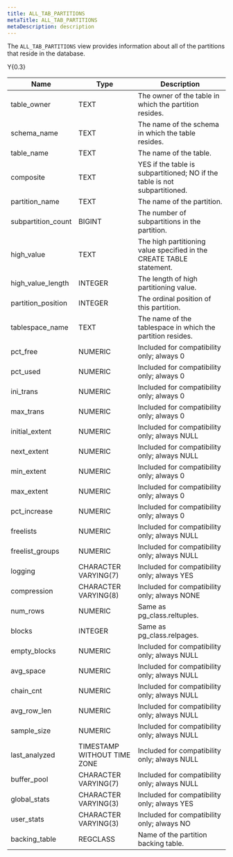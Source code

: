 ```yaml
---
title: ALL_TAB_PARTITIONS
metaTitle: ALL_TAB_PARTITIONS
metaDescription: description
---
```


The `ALL_TAB_PARTITIONS` view provides information about all of the
partitions that reside in the database.

<div class="tabularcolumns">

Y{0.3}

</div>

| Name                | Type                        | Description                                                                |
| ------------------- | --------------------------- | -------------------------------------------------------------------------- |
| table_owner        | TEXT                        | The owner of the table in which the partition resides.                     |
| schema_name        | TEXT                        | The name of the schema in which the table resides.                         |
| table_name         | TEXT                        | The name of the table.                                                     |
| composite           | TEXT                        | YES if the table is subpartitioned; NO if the table is not subpartitioned. |
| partition_name     | TEXT                        | The name of the partition.                                                 |
| subpartition_count | BIGINT                      | The number of subpartitions in the partition.                              |
| high_value         | TEXT                        | The high partitioning value specified in the CREATE TABLE statement.       |
| high_value_length | INTEGER                     | The length of high partitioning value.                                     |
| partition_position | INTEGER                     | The ordinal position of this partition.                                    |
| tablespace_name    | TEXT                        | The name of the tablespace in which the partition resides.                 |
| pct_free           | NUMERIC                     | Included for compatibility only; always 0                                  |
| pct_used           | NUMERIC                     | Included for compatibility only; always 0                                  |
| ini_trans          | NUMERIC                     | Included for compatibility only; always 0                                  |
| max_trans          | NUMERIC                     | Included for compatibility only; always 0                                  |
| initial_extent     | NUMERIC                     | Included for compatibility only; always NULL                               |
| next_extent        | NUMERIC                     | Included for compatibility only; always NULL                               |
| min_extent         | NUMERIC                     | Included for compatibility only; always 0                                  |
| max_extent         | NUMERIC                     | Included for compatibility only; always 0                                  |
| pct_increase       | NUMERIC                     | Included for compatibility only; always 0                                  |
| freelists           | NUMERIC                     | Included for compatibility only; always NULL                               |
| freelist_groups    | NUMERIC                     | Included for compatibility only; always NULL                               |
| logging             | CHARACTER VARYING(7)        | Included for compatibility only; always YES                                |
| compression         | CHARACTER VARYING(8)        | Included for compatibility only; always NONE                               |
| num_rows           | NUMERIC                     | Same as pg_class.reltuples.                                               |
| blocks              | INTEGER                     | Same as pg_class.relpages.                                                |
| empty_blocks       | NUMERIC                     | Included for compatibility only; always NULL                               |
| avg_space          | NUMERIC                     | Included for compatibility only; always NULL                               |
| chain_cnt          | NUMERIC                     | Included for compatibility only; always NULL                               |
| avg_row_len       | NUMERIC                     | Included for compatibility only; always NULL                               |
| sample_size        | NUMERIC                     | Included for compatibility only; always NULL                               |
| last_analyzed      | TIMESTAMP WITHOUT TIME ZONE | Included for compatibility only; always NULL                               |
| buffer_pool        | CHARACTER VARYING(7)        | Included for compatibility only; always NULL                               |
| global_stats       | CHARACTER VARYING(3)        | Included for compatibility only; always YES                                |
| user_stats         | CHARACTER VARYING(3)        | Included for compatibility only; always NO                                 |
| backing_table      | REGCLASS                    | Name of the partition backing table.                                       |
